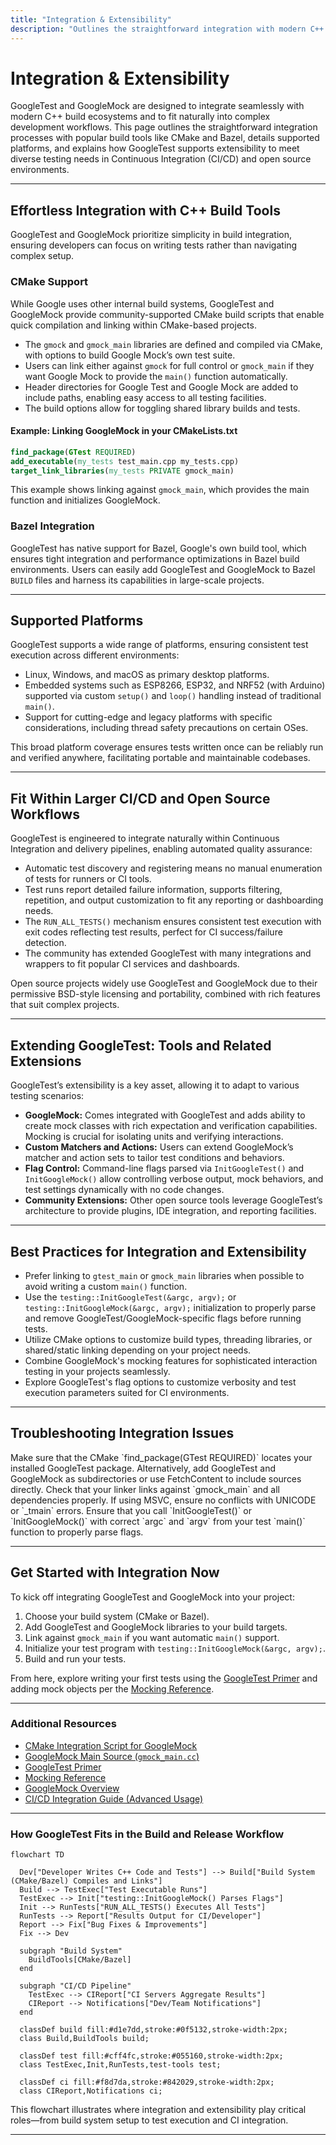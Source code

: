 ```yaml
---
title: "Integration & Extensibility"
description: "Outlines the straightforward integration with modern C++ build tools (CMake, Bazel), supported platforms, and how GoogleTest fits into larger CI/CD and open source workflows. Highlights related tools and extensions, emphasizing the flexibility and extensibility of the framework."
---
```


# Integration & Extensibility

GoogleTest and GoogleMock are designed to integrate seamlessly with modern C++ build ecosystems and to fit naturally into complex development workflows. This page outlines the straightforward integration processes with popular build tools like CMake and Bazel, details supported platforms, and explains how GoogleTest supports extensibility to meet diverse testing needs in Continuous Integration (CI/CD) and open source environments.

---

## Effortless Integration with C++ Build Tools

GoogleTest and GoogleMock prioritize simplicity in build integration, ensuring developers can focus on writing tests rather than navigating complex setup.

### CMake Support

While Google uses other internal build systems, GoogleTest and GoogleMock provide community-supported CMake build scripts that enable quick compilation and linking within CMake-based projects.

- The `gmock` and `gmock_main` libraries are defined and compiled via CMake, with options to build Google Mock’s own test suite.
- Users can link either against `gmock` for full control or `gmock_main` if they want Google Mock to provide the `main()` function automatically.
- Header directories for Google Test and Google Mock are added to include paths, enabling easy access to all testing facilities.
- The build options allow for toggling shared library builds and tests.

#### Example: Linking GoogleMock in your CMakeLists.txt
```cmake
find_package(GTest REQUIRED)
add_executable(my_tests test_main.cpp my_tests.cpp)
target_link_libraries(my_tests PRIVATE gmock_main)
```
This example shows linking against `gmock_main`, which provides the main function and initializes GoogleMock.

### Bazel Integration

GoogleTest has native support for Bazel, Google's own build tool, which ensures tight integration and performance optimizations in Bazel build environments. Users can easily add GoogleTest and GoogleMock to Bazel `BUILD` files and harness its capabilities in large-scale projects.


---

## Supported Platforms

GoogleTest supports a wide range of platforms, ensuring consistent test execution across different environments:

- Linux, Windows, and macOS as primary desktop platforms.
- Embedded systems such as ESP8266, ESP32, and NRF52 (with Arduino) supported via custom `setup()` and `loop()` handling instead of traditional `main()`.
- Support for cutting-edge and legacy platforms with specific considerations, including thread safety precautions on certain OSes.

This broad platform coverage ensures tests written once can be reliably run and verified anywhere, facilitating portable and maintainable codebases.

---

## Fit Within Larger CI/CD and Open Source Workflows

GoogleTest is engineered to integrate naturally within Continuous Integration and delivery pipelines, enabling automated quality assurance:

- Automatic test discovery and registering means no manual enumeration of tests for runners or CI tools.
- Test runs report detailed failure information, supports filtering, repetition, and output customization to fit any reporting or dashboarding needs.
- The `RUN_ALL_TESTS()` mechanism ensures consistent test execution with exit codes reflecting test results, perfect for CI success/failure detection.
- The community has extended GoogleTest with many integrations and wrappers to fit popular CI services and dashboards.

Open source projects widely use GoogleTest and GoogleMock due to their permissive BSD-style licensing and portability, combined with rich features that suit complex projects.

---

## Extending GoogleTest: Tools and Related Extensions

GoogleTest’s extensibility is a key asset, allowing it to adapt to various testing scenarios:

- **GoogleMock:** Comes integrated with GoogleTest and adds ability to create mock classes with rich expectation and verification capabilities. Mocking is crucial for isolating units and verifying interactions.
- **Custom Matchers and Actions:** Users can extend GoogleMock’s matcher and action sets to tailor test conditions and behaviors.
- **Flag Control:** Command-line flags parsed via `InitGoogleTest()` and `InitGoogleMock()` allow controlling verbose output, mock behaviors, and test settings dynamically with no code changes.
- **Community Extensions:** Other open source tools leverage GoogleTest’s architecture to provide plugins, IDE integration, and reporting facilities.

---

## Best Practices for Integration and Extensibility

- Prefer linking to `gtest_main` or `gmock_main` libraries when possible to avoid writing a custom `main()` function.
- Use the `testing::InitGoogleTest(&argc, argv);` or `testing::InitGoogleMock(&argc, argv);` initialization to properly parse and remove GoogleTest/GoogleMock-specific flags before running tests.
- Utilize CMake options to customize build types, threading libraries, or shared/static linking depending on your project needs.
- Combine GoogleMock's mocking features for sophisticated interaction testing in your projects seamlessly.
- Explore GoogleTest's flag options to customize verbosity and test execution parameters suited for CI environments.

---

## Troubleshooting Integration Issues

<AccordionGroup title="Common Integration Pitfalls">
<Accordion title="CMake Can't Find GoogleTest or GoogleMock">
Make sure that the CMake `find_package(GTest REQUIRED)` locates your installed GoogleTest package. Alternatively, add GoogleTest and GoogleMock as subdirectories or use FetchContent to include sources directly.
</Accordion>
<Accordion title="Linking Errors When Using gmock_main">
Check that your linker links against `gmock_main` and all dependencies properly. If using MSVC, ensure no conflicts with UNICODE or `_tmain` errors.
</Accordion>
<Accordion title="Test Flags Not Recognized in CI Environment">
Ensure that you call `InitGoogleTest()` or `InitGoogleMock()` with correct `argc` and `argv` from your test `main()` function to properly parse flags.
</Accordion>
</AccordionGroup>

---

## Get Started with Integration Now

To kick off integrating GoogleTest and GoogleMock into your project:

1. Choose your build system (CMake or Bazel).
2. Add GoogleTest and GoogleMock libraries to your build targets.
3. Link against `gmock_main` if you want automatic `main()` support.
4. Initialize your test program with `testing::InitGoogleMock(&argc, argv);`.
5. Build and run your tests.

From here, explore writing your first tests using the [GoogleTest Primer](https://github.com/google/googletest/blob/main/docs/primer.md) and adding mock objects per the [Mocking Reference](https://github.com/google/googletest/blob/main/docs/reference/mocking.md).

---

### Additional Resources

- [CMake Integration Script for GoogleMock](googlemock/CMakeLists.txt)
- [GoogleMock Main Source (`gmock_main.cc`)](googlemock/src/gmock_main.cc)
- [GoogleTest Primer](docs/primer.md)
- [Mocking Reference](docs/reference/mocking.md)
- [GoogleMock Overview](googlemock/README.md)
- [CI/CD Integration Guide (Advanced Usage)](/guides/advanced_usage_best_practices/test_integration_build)

---

### How GoogleTest Fits in the Build and Release Workflow

```mermaid
flowchart TD

  Dev["Developer Writes C++ Code and Tests"] --> Build["Build System (CMake/Bazel) Compiles and Links"]
  Build --> TestExec["Test Executable Runs"]
  TestExec --> Init["testing::InitGoogleMock() Parses Flags"]
  Init --> RunTests["RUN_ALL_TESTS() Executes All Tests"]
  RunTests --> Report["Results Output for CI/Developer"]
  Report --> Fix["Bug Fixes & Improvements"]
  Fix --> Dev

  subgraph "Build System"
    BuildTools[CMake/Bazel] 
  end

  subgraph "CI/CD Pipeline"
    TestExec --> CIReport["CI Servers Aggregate Results"]
    CIReport --> Notifications["Dev/Team Notifications"]
  end

  classDef build fill:#d1e7dd,stroke:#0f5132,stroke-width:2px;
  class Build,BuildTools build;

  classDef test fill:#cff4fc,stroke:#055160,stroke-width:2px;
  class TestExec,Init,RunTests,test-tools test;

  classDef ci fill:#f8d7da,stroke:#842029,stroke-width:2px;
  class CIReport,Notifications ci;

```

This flowchart illustrates where integration and extensibility play critical roles—from build system setup to test execution and CI integration.

---